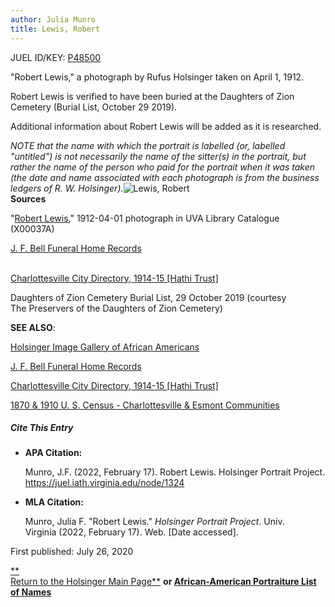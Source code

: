 ```yaml
---
author: Julia Munro
title: Lewis, Robert
---
```

JUEL ID/KEY: [P48500](http://juel.iath.virginia.edu/public_person?person=48500 "P48500")

"Robert Lewis," a photograph by Rufus Holsinger taken on April 1, 1912.

Robert Lewis is verified to have been buried at the Daughters of Zion Cemetery (Burial List, October 29 2019).

Additional information about Robert Lewis will be added as it is researched.

_NOTE that the name with which the portrait is labelled (or, labelled "untitled") is not necessarily the name of the sitter(s) in the portrait, but rather the name of the person who paid for the portrait when it was taken (the date and name associated with each photograph is from the business ledgers of R. W. Holsinger)._![Lewis, Robert](https://iiif.lib.virginia.edu/iiif/uva-lib:1039873/full/1000,1337/0/default.jpg "Lewis, Robert")   
**Sources**

"[Robert Lewis](https://search.lib.virginia.edu/catalog/uva-lib:1039837#?c=0&m=0&s=0&cv=0&xywh=-1237%2C0%2C5395%2C3999 "Lewis, Robert")," 1912-04-01 photograph in UVA Library Catalogue (X00037A)  
  

[J. F. Bell Funeral Home Records](http://www2.vcdh.virginia.edu/jfbell/person-search.php?any=buckner&a=&c=&b=&d=&go=1&submit.x=27&submit.y=24 "J. F. Bell Funeral Home Records")

[  
Charlottesville City Directory, 1914-15 \[Hathi Trust\]](https://babel.hathitrust.org/cgi/pt?id=uva.x000196692 "Charlottesville City Directory, 1914-15")

  
Daughters of Zion Cemetery Burial List, 29 October 2019 (courtesy The Preservers of the Daughters of Zion Cemetery)

**SEE ALSO**:

[Holsinger Image Gallery of African Americans](http://rwholsingerphotos.org/images.php "Holsinger Image Gallery of African Americans")

[J. F. Bell Funeral Home Records](http://www2.vcdh.virginia.edu/afam/raceandplace/perl_scripts/funeral_search.html "J. F. Bell Funeral Home Database")

[Charlottesville City Directory, 1914-15 \[Hathi Trust\]](https://catalog.hathitrust.org/Record/101954103 "Charlottesville City Directory, 1914-15") 

[1870 & 1910 U. S. Census - Charlottesville & Esmont Communities](http://www2.vcdh.virginia.edu/afam/raceandplace/census/search_both.html "1870 & 1910 U. S. Census: Charlottesville and Esmont Communities")

##### **Cite This Entry**

*   **APA Citation:**
    
    Munro, J.F. (2022, February 17). Robert Lewis. Holsinger Portrait Project. https://juel.iath.virginia.edu/node/1324
    
*   **MLA Citation:**
    
    Munro, Julia F. "Robert Lewis." _Holsinger Portrait Project_. Univ. Virginia (2022, February 17). Web. \[Date accessed\].
    

  
First published: July 26, 2020     

[**  
Return to the Holsinger Main Page**](http://juel.iath.virginia.edu/node/980) **or [African-American Portraiture List of Names](http://juel.iath.virginia.edu/node/996)**